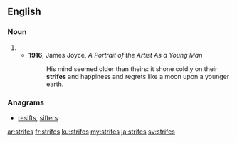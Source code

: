 ==English==

===Noun===
{{head|en|noun plural form}}

# {{plural of|strife|lang=en}}
#* '''1916''', James Joyce, ''A Portrait of the Artist As a Young Man'' 
#*: His mind seemed older than theirs: it shone coldly on their '''strifes''' and happiness and regrets like a moon upon a younger earth.

===Anagrams===
* [[resifts#English|resifts]], [[sifters#English|sifters]]

[[ar:strifes]]
[[fr:strifes]]
[[ku:strifes]]
[[my:strifes]]
[[ja:strifes]]
[[sv:strifes]]